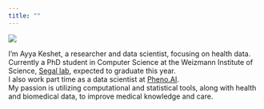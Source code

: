 ```yaml
---
title: ""
---
```


::: {layout="[21,79]" .profile-header}

![](images/ayya.jpg){.profile-pic}

I'm Ayya Keshet, a researcher and data scientist, focusing on health data.<br>
Currently a PhD student in Computer Science at the Weizmann Institute of Science, [Segal lab](https://genie.weizmann.ac.il), expected to graduate this year.<br>
I also work part time as a data scientist at [Pheno.AI](https://www.pheno.ai/).<br>
My passion is utilizing computational and statistical tools, along with health and biomedical data, to improve medical knowledge and care.

:::

